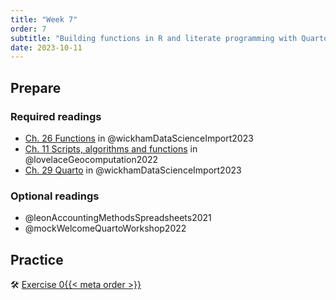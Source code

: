 ```yaml
---
title: "Week 7"
order: 7
subtitle: "Building functions in R and literate programming with Quarto"
date: 2023-10-11
---
```


## Prepare

### Required readings

-   [Ch. 26 Functions](https://r4ds.hadley.nz/functions) in @wickhamDataScienceImport2023
-   [Ch. 11 Scripts, algorithms and functions](https://geocompr.robinlovelace.net/algorithms.html) in @lovelaceGeocomputation2022
-   [Ch. 29 Quarto](https://r4ds.hadley.nz/quarto) in @wickhamDataScienceImport2023

### Optional readings

-   @leonAccountingMethodsSpreadsheets2021
-   @mockWelcomeQuartoWorkshop2022

## Practice

🛠️️ [Exercise 0{{< meta order >}}](../exercises/exercise_0{{< meta order >}}.html)
